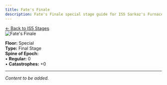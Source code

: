 ```yaml
---
title: Fate's Finale
description: Fate's Finale special stage guide for IS5 Sarkaz's Furnaceside Fables
---
```


<div class="back-button-container">
  <a href="/is5-sarkaz/stages/" class="back-button">
    <span class="back-arrow">←</span>
    <span class="back-text">Back to IS5 Stages</span>
  </a>
</div>


<img src="/stages/fates-finale.png" alt="Fate's Finale" />

**Floor:** Special  
**Type:** Final Stage  
**Spine of Epoch:**<br />
• **Regular:** 0<br />
• **Catastrophes:** +0

---

*Content to be added.*
